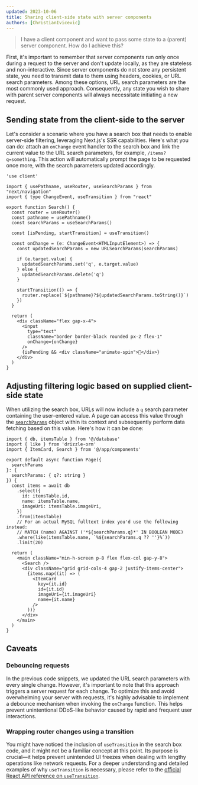 ```yaml
---
updated: 2023-10-06
title: Sharing client-side state with server components
authors: [ChristianIvicevic]
---
```


> I have a client component and want to pass some state to a (parent) server component. How do I achieve this?

First, it's important to remember that server components run only once during a request to the server and don't update locally, as they are stateless and non-interactive. Since server components do not store any persistent state, you need to transmit data to them using headers, cookies, or URL search parameters. Among these options, URL search parameters are the most commonly used approach. Consequently, any state you wish to share with parent server components will always necessitate initiating a new request.

## Sending state from the client-side to the server

Let's consider a scenario where you have a search box that needs to enable server-side filtering, leveraging Next.js's SSR capabilities. Here's what you can do: attach an `onChange` event handler to the search box and link the current value to the URL search parameters, for example, `/items?q=something`. This action will automatically prompt the page to be requested once more, with the search parameters updated accordingly.

```tsx
'use client'

import { usePathname, useRouter, useSearchParams } from "next/navigation"
import { type ChangeEvent, useTransition } from "react"

export function Search() {
  const router = useRouter()
  const pathname = usePathname()
  const searchParams = useSearchParams()

  const [isPending, startTransition] = useTransition()

  const onChange = (e: ChangeEvent<HTMLInputElement>) => {
    const updatedSearchParams = new URLSearchParams(searchParams)

    if (e.target.value) {
      updatedSearchParams.set('q', e.target.value)
    } else {
      updatedSearchParams.delete('q')
    }

    startTransition(() => {
      router.replace(`${pathname}?${updatedSearchParams.toString()}`)
    })
  }

  return (
    <div className="flex gap-x-4">
      <input
        type="text"
        className="border border-black rounded px-2 flex-1"
        onChange={onChange}
      />
      {isPending && <div className="animate-spin">🔄</div>}
    </div>
  )
}
```

## Adjusting filtering logic based on supplied client-side state

When utilizing the search box, URLs will now include a `q` search parameter containing the user-entered value. A page can access this value through the [`searchParams`](https://nextjs.org/docs/app/api-reference/file-conventions/page#searchparams-optional) object within its context and subsequently perform data fetching based on this value. Here's how it can be done:

```tsx
import { db, itemsTable } from '@/database'
import { like } from 'drizzle-orm'
import { ItemCard, Search } from '@/app/components'

export default async function Page({
  searchParams
}: {
  searchParams: { q?: string }
}) {
  const items = await db
    .select({
      id: itemsTable.id,
      name: itemsTable.name,
      imageUri: itemsTable.imageUri,
    })
    .from(itemsTable)
    // For an actual MySQL fulltext index you'd use the following instead:
    // MATCH (name) AGAINST ('*${searchParams.q}*' IN BOOLEAN MODE)
    .where(like(itemsTable.name, `%${searchParams.q ?? ''}%`))
    .limit(20)

  return (
    <main className="min-h-screen p-8 flex flex-col gap-y-8">
      <Search />
      <div className="grid grid-cols-4 gap-2 justify-items-center">
        {items.map((it) => (
          <ItemCard
            key={it.id}
            id={it.id}
            imageUri={it.imageUri}
            name={it.name}
          />
        ))}
      </div>
    </main>
  )
}
```

## Caveats

### Debouncing requests

In the previous code snippets, we updated the URL search parameters with every single change. However, it's important to note that this approach triggers a server request for each change. To optimize this and avoid overwhelming your server with requests, it's highly advisable to implement a debounce mechanism when invoking the `onChange` function. This helps prevent unintentional DDoS-like behavior caused by rapid and frequent user interactions.

### Wrapping router changes using a transition

You might have noticed the inclusion of `useTransition` in the search box code, and it might not be a familiar concept at this point. Its purpose is crucial—it helps prevent unintended UI freezes when dealing with lengthy operations like network requests. For a deeper understanding and detailed examples of why `useTransition` is necessary, please refer to the [official React API reference on `useTransition`](https://react.dev/reference/react/useTransition).